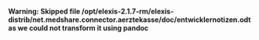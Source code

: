 '''Warning: Skipped file /opt/elexis-2.1.7-rm/elexis-distrib/net.medshare.connector.aerztekasse/doc/entwicklernotizen.odt as we could not transform it using pandoc'''



{{PluginInfo
|plugin=net.medshare.connector.aerztekasse
| eingelesen=von /elexis-distrib/net.medshare.connector.aerztekasse/doc/entwicklernotizen.odt am 25.03.2013
| license=EPL
| first_commit_date=2012-08-20
| first_commit_author=tschaller
| remarks=Other documents are doc/AntwortenAerztekasse.odt


}}